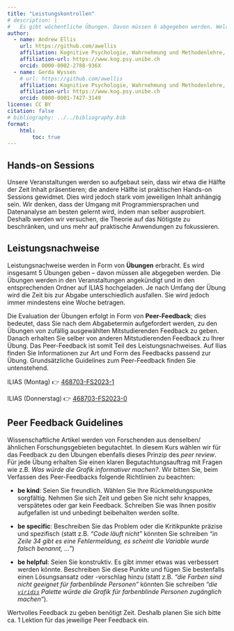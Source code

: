 ```yaml
---
title: "Leistungskontrollen"
# description: |
#   Es gibt wöchentliche Übungen. Davon müssen 6 abgegeben werden. Welche dies sind wird im Verlaufe des Semesters bekanntgegeben.
author:
  - name: Andrew Ellis
    url: https://github.com/awellis
    affiliation: Kognitive Psychologie, Wahrnehmung und Methodenlehre, Universität Bern 
    affiliation-url: https://www.kog.psy.unibe.ch
    orcid: 0000-0002-2788-936X
  - name: Gerda Wyssen
    # url: https://github.com/awellis
    affiliation: Kognitive Psychologie, Wahrnehmung und Methodenlehre, Universität Bern 
    affiliation-url: https://www.kog.psy.unibe.ch
    orcid: 0000-0001-7427-3149
license: CC BY
citation: false
# bibliography: ../../bibliography.bib
format:
    html:
        toc: true
---
```



## Hands-on Sessions

Unsere Veranstaltungen werden so aufgebaut sein, dass wir etwa die Hälfte der Zeit Inhalt präsentieren; die andere Hälfte ist praktischen Hands-on Sessions gewidmet. Dies wird jedoch stark vom jeweiligen Inhalt anhängig sein. Wir denken, dass der Umgang mit Programmiersprachen und Datenanalyse am besten gelernt wird, indem man selber ausprobiert. Deshalb werden wir versuchen, die Theorie auf das Nötigste zu beschränken, und uns mehr auf praktische Anwendungen zu fokussieren.


## Leistungsnachweise

Leistungsnachweise werden in Form von __Übungen__ erbracht. Es wird insgesamt 5 Übungen geben -- davon müssen alle abgegeben werden. Die Übungen werden in den Veranstaltungen angekündigt und in den entsprechenden Ordner auf ILIAS hochgeladen. Je nach Umfang der Übung wird die Zeit bis zur Abgabe unterschiedlich ausfallen. Sie wird jedoch immer mindestens eine Woche betragen.

Die Evaluation der Übungen erfolgt in Form von __Peer-Feedback__; dies bedeutet, dass Sie nach dem Abgabetermin aufgefordert werden, zu den Übungen von zufällig ausgewählten Mitstudierenden Feedback zu geben. Danach erhalten Sie selber von anderen Mitstudierenden Feedback zu Ihrer Übung. Das Peer-Feedback ist somit Teil des Leistungsnachweises. Auf Ilias finden Sie Informationen zur Art und Form des Feedbacks passend zur Übung. Grundsätzliche Guidelines zum Peer-Feedback finden Sie untenstehend.
 

ILIAS (Montag) 👉 [468703-FS2023-1](https://ilias.unibe.ch/goto_ilias3_unibe_crs_2643783.html#il_mhead_t_focus)

ILIAS (Donnerstag) 👉 [468703-FS2023-0](https://ilias.unibe.ch/goto_ilias3_unibe_crs_2643782.html#il_mhead_t_focus)

## Peer Feedback Guidelines

Wissenschaftliche Artikel werden von Forschenden aus denselben/ähnlichen Forschungsgebieten begutachtet. In diesem Kurs wählen wir für das Feedback zu den Übungen ebenfalls dieses Prinzip des *peer review*. Für jede Übung erhalten Sie einen klaren Begutachtungsauftrag mit Fragen wie z.B. *Was würde die Grafik informativer machen?*. Wir bitten Sie, beim Verfassen des Peer-Feedbacks folgende Richtlinien zu beachten:

- **be kind**: Seien Sie freundlich. Wählen Sie Ihre Rückmeldungspunkte sorgfältig. Nehmen Sie sich Zeit und geben Sie nicht sehr knappes, verspätetes oder gar kein Feedback. Schreiben Sie was Ihnen positiv aufgefallen ist und unbedingt beibehalten werden sollte.

- **be specific**: Beschreiben Sie das Problem oder die Kritikpunkte präzise und spezifisch (statt z.B. *"Code läuft nicht"* könnten Sie schreiben *"in Zeile 34 gibt es eine Fehlermeldung, es scheint die Variable wurde falsch benannt, ..."*)

- **be helpful**: Seien Sie konstruktiv. Es gibt immer etwas was verbessert werden könnte. Beschreiben Sie diese Punkte und fügen Sie bestenfalls einen Lösungsansatz oder -vorschlag hinzu (statt z.B. *"die Farben sind nicht geeignet für farbenblinde Personen"* könnten Sie schreiben *"die [`viridis`](https://sjmgarnier.github.io/viridis/) Palette würde die Grafik für farbenblinde Personen zugänglich machen"*).


Wertvolles Feedback zu geben benötigt Zeit. Deshalb planen Sie sich bitte ca. 1 Lektion für das jeweilige Peer Feedback ein.
